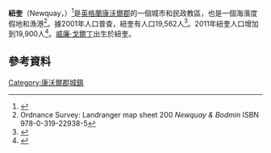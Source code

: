 {{Infobox UK place
 | country                  = 英格蘭
 | map_type                 = Cornwall
 | official_name            = Newquay
 | cornish_name             = Tewynblustri
 | static_image             = [[File:Newquayhill.jpg|240px]]
 | static_image_caption     = 
 | latitude                 = 50.4120
 | longitude                = -5.0757
 | population               = 19,900
 | population_ref           = (Civil Parish, 2011)
 | civil_parish             = Newquay
 | unitary_england          = 
 | lieutenancy_england      = [[康沃爾|康沃爾]]
 | region                   = 西南英格蘭
 | constituency_westminster = 
 | post_town                = NEWQUAY
 | postcode_district        = TR7
 | postcode_area            = TR
 | dial_code                = 01637
 | os_grid_reference        = SW815615
}}
'''紐奎'''（Newquay，{{lang-kw|Tewynblustri}}）<ref>{{cite web |url=http://www.magakernow.org.uk/default.aspx?page=520 |title=Cornish Language Partnership : Place names in the SWF |publisher=Magakernow.org.uk |date= |accessdate=16 August 2013 |archive-url=https://web.archive.org/web/20130515091028/http://www.magakernow.org.uk/default.aspx?page=520 |archive-date=2013-05-15 |dead-url=yes }}</ref>是[[英格蘭|英格蘭]][[康沃爾郡|康沃爾郡]]的一個城市和民政教區，也是一個海濱度假地和漁港<ref>Ordnance Survey: Landranger map sheet 200 ''Newquay & Bodmin'' ISBN 978-0-319-22938-5</ref>。據2001年人口普查，紐奎有人口19,562人<ref>{{cite web | url= http://www.statistics.gov.uk/statbase/ssdataset.asp?vlnk=8271&More=Y | title= Table KS01 work= Census 2001 | publisher= ONS | accessdate= 2016-03-08 | archive-date= 2005-03-11 | archive-url= https://web.archive.org/web/20050311050212/http://www.statistics.gov.uk/statbase/ssdataset.asp?vlnk=8271&More=Y | dead-url= no }}</ref>。2011年紐奎人口增加到19,900人<ref>{{cite web|url= http://www.cornwall.gov.uk/council-and-democracy/data-and-research/data-by-topic/population/town-populations|title= Town population census 2011|accessdate= 10 February 2015|deadurl= yes|archiveurl= https://web.archive.org/web/20150205171836/http://www.cornwall.gov.uk/council-and-democracy/data-and-research/data-by-topic/population/town-populations|archivedate= 2015年2月5日}}</ref>。[[威廉·戈爾丁|威廉·戈爾丁]]出生於紐奎。
== 參考資料 ==
{{reflist}}

[[Category:康沃爾郡城鎮|Category:康沃爾郡城鎮]]